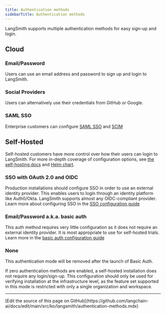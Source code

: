 ```yaml
---
title: Authentication methods
sidebarTitle: Authentication methods
---
```


LangSmith supports multiple authentication methods for easy sign-up and login.

## Cloud

### Email/Password

Users can use an email address and password to sign up and login to LangSmith.

### Social Providers

Users can alternatively use their credentials from GitHub or Google.

### SAML SSO

Enterprise customers can configure [SAML SSO](/langsmith/user-management) and [SCIM](/langsmith/user-management)

## Self-Hosted

Self-hosted customers have more control over how their users can login to LangSmith. For more in-depth coverage of configuration options, see [the self-hosting docs](/langsmith/self-hosted) and [Helm chart](https://github.com/langchain-ai/helm/tree/main/charts/langsmith).

### SSO with OAuth 2.0 and OIDC

Production installations should configure SSO in order to use an external identity provider. This enables users to login through an identity platform like Auth0/Okta. LangSmith supports almost any OIDC-compliant provider. Learn more about configuring SSO in the [SSO configuration guide](/langsmith/self-host-sso)

### Email/Password a.k.a. basic auth

This auth method requires very little configuration as it does not require an external identity provider. It is most appropriate to use for self-hosted trials. Learn more in the [basic auth configuration guide](/langsmith/self-host-basic-auth)

### None

<Warning>
This authentication mode will be removed after the launch of Basic Auth.
</Warning>

If zero authentication methods are enabled, a self-hosted installation does not require any login/sign-up. This configuration should only be used for verifying installation at the infrastructure level, as the feature set supported in this mode is restricted with only a single organization and workspace.

---

<Callout icon="pen-to-square" iconType="regular">
  [Edit the source of this page on GitHub](https://github.com/langchain-ai/docs/edit/main/src/ko/langsmith/authentication-methods.mdx)
</Callout>
